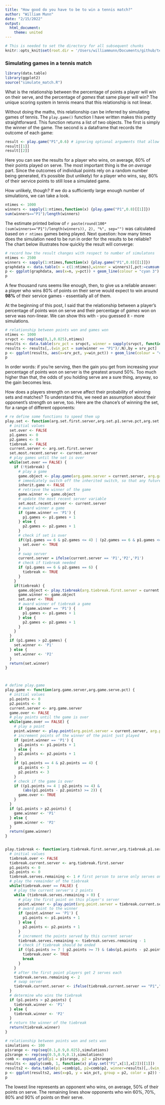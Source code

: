 ```yaml
---
title: "How good do you have to be to win a tennis match?"
author: "William Munn"
date: "2/15/2022"
output: 
  html_document:
    theme: united
---
```


```r
# This is needed to set the directory for all subsequent chunks
knitr::opts_knit$set(root.dir = '/Users/williammunn/Documents/github/tennis/functions/')
```

### Simulating games in a tennis match

```r
library(data.table)
library(ggplot2)
source("simulate_match.R")
```

What is the relationship between the percentage of points a player will win on their serve, and the percentage of *games* that same player will win? The unique scoring system in tennis means that this relationship is not linear.

Without doing the maths, this relationship can be inferred by simulating games of tennis. The `play.game()` function I have written makes this pretty straightforward. This function returns a list of two objects. The first is simply the winner of the game. The second is a dataframe that records the outcome of each game:

```r
result <- play.game("P1",0.6) # ignoring optional arguments that allow a game to begin mid-way
result[[1]]
result[[2]]
```

Here you can see the results for a player who wins, on average, 60% of their points played on serve. The most important thing is the *on average* part. Since the outcomes of individual points rely on a random number being generated, it's possible (but unlikely) for a player who wins, say, 80% of their service points to still lose a simulated game.

How unlikely, though? If we do a sufficiently large enough number of simulations, we can take a look.

```r
ntimes <- 1000
winners <- sapply(1:ntimes,function(x) {play.game("P1",0.8)[[1]]})
sum(winners=="P1")/length(winners)
```

The estimate printed below of `r paste(round(100*(sum(winners=="P1")/length(winners)), 2), "%", sep="")` was calculated based on `r ntimes` games being played. Next question: how many times does the simulation need to be run in order for the results to be reliable? The chart below illustrates how quickly the result will converge:

```r
# record how the result changes with respect to number of simulatons
ntimes <- 2500
winners <- sapply(1:ntimes,function(x) {play.game("P1",0.8)[[1]]})
graphdata <- data.table(n = c(1:ntimes),winner = winners)[,pct:=cumsum(winner=="P1")/.I]
p <- ggplot(graphdata, aes(x=n, y=pct)) + geom_line(colour = "cyan 3")
p
```

A few thousand runs seems like enough, then, to give us a reliable answer: a player who wins 80% of points on their serve would expect to win around **98%** of their service games - essentially all of them.

At the beginning of this post, I said that the relationship between a player's percentage of points won on serve and their percentage of *games* won on serve was non-linear. We can show this with - you guessed it - more simulations.

```r
# relationship between points won and games won
ntimes <- 1000
srvpct <- rep(seq(0,1,0.025),ntimes)
results <- data.table(srv_pct = srvpct, winner = sapply(srvpct, function(x) {play.game("P1",x)[[1]]}))
results <- results[,.(win_pct = sum(winner == "P1")/.N),by = srv_pct]
p <- ggplot(results, aes(x=srv_pct, y=win_pct)) + geom_line(colour = "cyan 3", size = 0.8)
p
```

In order words: if you're serving, then the gain you get from increasing your percentage of points won on server is the greatest around 50%. Too much higher than that, the odds of you holding serve are a sure thing, anyway, so the gain becomes less.

How does a players strength on serve affect their probability of winning sets and matches? To understand this, we need an assumption about their opponent's strength on serve, too. Here are the chance's of winning the set, for a range of different opponents:

```r
# re define some functions to speed them up
play.set <- function(arg.set.first.server,arg.set.p1.serve.pct,arg.set.p2.serve.pct) {
  # initial values
  set.over <- FALSE
  p1.games <- 0
  p2.games <- 0
  tiebreak <- FALSE
  current.server <- arg.set.first.server
  set.most.recent.server <- current.server
  # play games until the set is over
  while(set.over == FALSE) {
    if (!tiebreak) {
      # play a game
      game.object <- play.game(arg.game.server = current.server, arg.game.serve.pct = ifelse(current.server == 'P1', arg.set.p1.serve.pct, arg.set.p2.serve.pct))
      # immediately switch off the inherited switch, so that any future games start at 0-0
      inherit.game <- FALSE
      # retrieve the winner of the game
      game.winner <- game.object
      # update the most recent server variable
      set.most.recent.server <- current.server
      # award winner a game
      if (game.winner == 'P1') {
        p1.games <- p1.games + 1
      } else {
        p2.games <- p2.games + 1
      }
      # check if set is over
      if((p1.games == 6 & p2.games <= 4) | (p2.games == 6 & p1.games <= 4) | p1.games == 7 | p2.games == 7) {
        set.over <- TRUE
      }
      # swap server
      current.server = ifelse(current.server == 'P1','P2','P1')
      # check if tiebreak needed
      if (p1.games == 6 & p2.games == 6) {
        tiebreak <- TRUE
      }
    }
    if(tiebreak) {
      game.object <- play.tiebreak(arg.tiebreak.first.server = current.server,arg.tiebreak.p1.serve.pct = arg.set.p1.serve.pct,arg.tiebreak.p2.serve.pct = arg.set.p2.serve.pct)
      game.winner <- game.object
      set.over <- TRUE
      # award winner of tiebreak a game
      if (game.winner == 'P1') {
        p1.games <- p1.games + 1
      } else {
        p2.games <- p2.games + 1
      }
    }
  }
  if (p1.games > p2.games) {
    set.winner <- 'P1'
  } else {
    set.winner <- 'P2'
  }
  return(set.winner)
}



# define play.game
play.game <- function(arg.game.server,arg.game.serve.pct) {
  # initial values
  p1.points <- 0
  p2.points <- 0
  current.server <- arg.game.server
  game.over <- FALSE
  # play points until the game is over
  while(game.over == FALSE) {
    # play a point
    point.winner <- play.point(arg.point.server = current.server, arg.point.serve.pct = arg.game.serve.pct)
    # increment points of the winner of the point just played
    if (point.winner == 'P1') {
      p1.points <- p1.points + 1
    } else {
      p2.points <- p2.points + 1
    }
    if (p1.points == 4 & p2.points == 4) {
      p1.points <- 3
      p2.points <- 3
    }
    # check if the game is over
    if ((p1.points >= 4 | p2.points >= 4) &
        (abs(p1.points - p2.points) >= 2)) {
      game.over <- TRUE
    }
  }
  if (p1.points > p2.points) {
    game.winner <- 'P1'
  } else {
    game.winner <- 'P2'
  }
  return(game.winner)
}


play.tiebreak <- function(arg.tiebreak.first.server,arg.tiebreak.p1.serve.pct,arg.tiebreak.p2.serve.pct) {
  # initial values
  tiebreak.over <- FALSE
  tiebreak.current.server <- arg.tiebreak.first.server
  p1.points <- 0
  p2.points <- 0
  tiebreak.serves.remaining <- 1 # first person to serve only serves once
  # play the remainder of the tiebreak
  while(tiebreak.over == FALSE) {
    # play the current server's 2 points
    while (tiebreak.serves.remaining > 0) {
      # play the first point on this player's server
      point.winner <- play.point(arg.point.server = tiebreak.current.server, arg.point.serve.pct = ifelse(tiebreak.current.server == 'P1',arg.tiebreak.p1.serve.pct,arg.tiebreak.p2.serve.pct))
      # award point to the winner
      if (point.winner == 'P1') {
        p1.points <- p1.points + 1
      } else {
        p2.points <- p2.points + 1
      }
      # increment the points served by this current server
      tiebreak.serves.remaining <- tiebreak.serves.remaining - 1
      # check if tiebreak should be ended
      if ((p1.points >= 7 | p2.points >= 7) & (abs(p1.points - p2.points) > 1)) {
        tiebreak.over <- TRUE
        break
      }
    }
    # after the first point players get 2 serves each
    tiebreak.serves.remaining <- 2
    # swap server
    tiebreak.current.server <- ifelse(tiebreak.current.server == "P1","P2","P1")
  }
  # determine who wins the tiebreak
  if (p1.points > p2.points) {
    tiebreak.winner <- 'P1'
  } else {
    tiebreak.winner <- 'P2'
  }
  # return the winner of the tiebreak
  return(tiebreak.winner)
}
```

```r
# relationship between points won and sets won
simulations <- 100
p1srange <- rep(seq(0.1,0.9,0.025),simulations)
p2srange <- rep(seq(0.5,0.9,0.1),simulations)
comb <- expand.grid(p1 = p1srange, p2 = p2srange)
results <- apply(comb, 1, function(x) play.set("P1",x[1],x[2])[[1]])
results2 <- data.table(p1 =comb$p1, p2=comb$p2, winner=results)[,.(win_pct = sum(winner=="P1")/.N),by=.(p1,p2)][order(p1,p2)]
p <- ggplot(results2, aes(x=p1, y = win_pct, group = p2, color = p2)) + geom_line(size = 0.8) + theme(legend.position = "none")
p
```

The lowest line represents an opponent who wins, on average, 50% of their points on serve. The remaining lines show opponents who win 60%, 70%, 80% and 90% of points on their serve.










